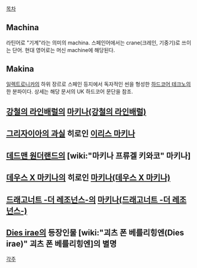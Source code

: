 [[목차]]

== Machina ==
라틴어로 "기계"라는 의미의 machina. 스페인어에서는 crane(크레인, 기중기)로 쓰이는 단어. 현대 영어로는 머신 machine에 해당된다.
== Makina == 
[[일렉트로니카]]의 하위 장르로 스페인 등지에서 독자적인 씬을 형성한 [[하드코어 테크노]]의 한 분파이다. 상세는 해당 문서의 UK 하드코어 문단을 참조.
== [[강철의 라인배럴]]의 [[마키나(강철의 라인배럴)]] ==
== [[그리자이아의 과실]] 히로인 [[이리스 마키나]] ==
== [[데드맨 원더랜드]]의 [wiki:"마키나 프류겔 키와코" 마키나] ==
== [[데우스 X 마키나]]의 히로인 [[마키나(데우스 X 마키나)]] ==
== [[드래고너트 -더 레조넌스-]]의 [[마키나(드래고너트 -더 레조넌스-)]] ==
== [[Dies irae]]의 등장인물 [wiki:"괴츠 폰 베를리힝엔(Dies irae)" 괴츠 폰 베를리힝엔]의 별명 ==

[[각주]]

